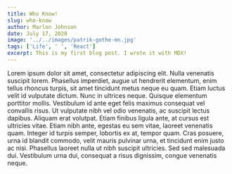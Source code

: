 ```yaml
---
title: Who Know!
slug: who-know
author: Marlon Johnson
date: July 17, 2020
image: '../../images/patrik-gothe-mn.jpg'
tags: ['Life', ' ', 'React']
excerpt: This is my first blog post. I wrote it with MDX!
---
```



<div>
  <TextContainer>
    <AboutText>
      Lorem ipsum dolor sit amet, consectetur adipiscing elit. Nulla venenatis
      suscipit lorem. Phasellus imperdiet, augue ut hendrerit elementum, enim
      tellus rhoncus turpis, sit amet tincidunt metus neque eu quam. Etiam
      luctus velit id vulputate dictum. Nunc in ultrices neque. Quisque
      elementum porttitor mollis. Vestibulum id ante eget felis maximus
      consequat vel convallis risus. Ut vulputate nibh vel odio venenatis, ac
      suscipit lectus dapibus. Aliquam erat volutpat. Etiam finibus ligula ante,
      at cursus est ultricies vitae. Etiam nibh ante, egestas eu sem vitae,
      laoreet venenatis quam. Integer id turpis semper, lobortis ex at, tempor
      quam. Cras posuere, urna id blandit commodo, velit mauris pulvinar urna,
      et tincidunt enim justo ac nisi. Phasellus laoreet nulla ut nibh suscipit
      ultricies. Sed sed malesuada dui. Vestibulum urna dui, consequat a risus
      dignissim, congue venenatis neque.
    </AboutText>
  </TextContainer>
</div>
